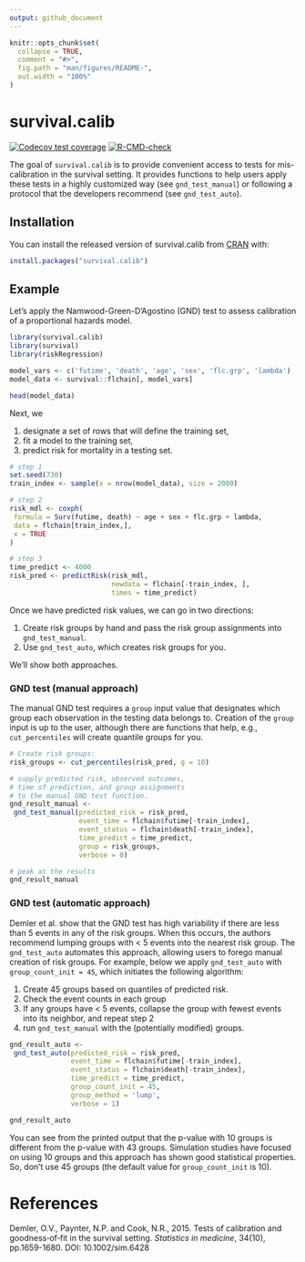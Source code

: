 ```yaml
---
output: github_document
---
```


<!-- README.md is generated from README.Rmd. Please edit that file -->

```r
knitr::opts_chunk$set(
  collapse = TRUE,
  comment = "#>",
  fig.path = "man/figures/README-",
  out.width = "100%"
)
```

# survival.calib

<!-- badges: start -->
[![Codecov test coverage](https://codecov.io/gh/bcjaeger/survival.calib/branch/master/graph/badge.svg)](https://codecov.io/gh/bcjaeger/survival.calib?branch=master)
[![R-CMD-check](https://github.com/bcjaeger/survival.calib/workflows/R-CMD-check/badge.svg)](https://github.com/bcjaeger/survival.calib/actions)
<!-- badges: end -->

The goal of `survival.calib` is to provide convenient access to tests for mis-calibration in the survival setting. It provides functions to help users apply these tests in a highly customized way (see `gnd_test_manual`) or following a protocol that the developers recommend (see `gnd_test_auto`).

## Installation

You can install the released version of survival.calib from [CRAN](https://CRAN.R-project.org) with:

``` r
install.packages("survival.calib")
```

## Example

Let's apply the Namwood-Green-D'Agostino (GND) test to assess calibration of a proportional hazards model.

```r

library(survival.calib)
library(survival)
library(riskRegression)

model_vars <- c('futime', 'death', 'age', 'sex', 'flc.grp', 'lambda')
model_data <- survival::flchain[, model_vars]

head(model_data)

```

Next, we 

1. designate a set of rows that will define the training set,
1. fit a model to the training set,
1. predict risk for mortality in a testing set.

```r

# step 1
set.seed(730)
train_index <- sample(x = nrow(model_data), size = 2000)

# step 2
risk_mdl <- coxph(
 formula = Surv(futime, death) ~ age + sex + flc.grp + lambda,
 data = flchain[train_index,],
 x = TRUE
)

# step 3
time_predict <- 4000
risk_pred <- predictRisk(risk_mdl,
                         newdata = flchain[-train_index, ],
                         times = time_predict)

```

Once we have predicted risk values, we can go in two directions: 

1. Create risk groups by hand and pass the risk group assignments into `gnd_test_manual`.
1. Use `gnd_test_auto`, which creates risk groups for you.

We'll show both approaches.

### GND test (manual approach)

The manual GND test requires a `group` input value that designates which group each observation in the testing data belongs to. Creation of the `group` input is up to the user, although there are functions that help, e.g., `cut_percentiles` will create quantile groups for you. 

```r

# Create risk groups:
risk_groups <- cut_percentiles(risk_pred, g = 10)

# supply predicted risk, observed outcomes, 
# time of prediction, and group assignments
# to the manual GND test function.
gnd_result_manual <- 
 gnd_test_manual(predicted_risk = risk_pred,
                 event_time = flchain$futime[-train_index],
                 event_status = flchain$death[-train_index],
                 time_predict = time_predict,
                 group = risk_groups,
                 verbose = 0)

# peak at the results
gnd_result_manual

```

### GND test (automatic approach)

Demler et al. show that the GND test has high variability if there are less than 5 events in any of the risk groups. When this occurs, the authors recommend lumping groups with < 5 events into the nearest risk group. The `gnd_test_auto` automates this approach, allowing users to forego manual creation of risk groups.  For example, below we apply `gnd_test_auto` with `group_count_init = 45`, which initiates the following algorithm: 

1. Create 45 groups based on quantiles of predicted risk.
1. Check the event counts in each group
1. If any groups have < 5 events, collapse the group with fewest events into its neighbor, and repeat step 2
1. run `gnd_test_manual` with the (potentially modified) groups.

```r

gnd_result_auto <- 
 gnd_test_auto(predicted_risk = risk_pred,
               event_time = flchain$futime[-train_index],
               event_status = flchain$death[-train_index],
               time_predict = time_predict,
               group_count_init = 45,
               group_method = 'lump',
               verbose = 1)

gnd_result_auto

```

You can see from the printed output that the p-value with 10 groups is different from the p-value with 43 groups. Simulation studies have focused on using 10 groups and this approach has shown good statistical properties. So, don't use 45 groups (the default value for `group_count_init` is 10).

# References

Demler, O.V., Paynter, N.P. and Cook, N.R., 2015. Tests of calibration and goodness‐of‐fit in the survival setting. *Statistics in medicine*, 34(10), pp.1659-1680. DOI: 10.1002/sim.6428
